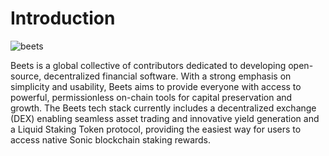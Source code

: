 # Introduction 
![beets](https://github.com/defi-naly/images/blob/main/beets6.png?raw=true)

Beets is a global collective of contributors dedicated to developing open-source, decentralized financial software. With a strong emphasis on simplicity and usability, Beets aims to provide everyone with access to powerful, permissionless on-chain tools for capital preservation and growth. The Beets tech stack currently includes a decentralized exchange (DEX) enabling seamless asset trading and innovative yield generation and a Liquid Staking Token protocol, providing the easiest way for users to access native Sonic blockchain staking rewards.

